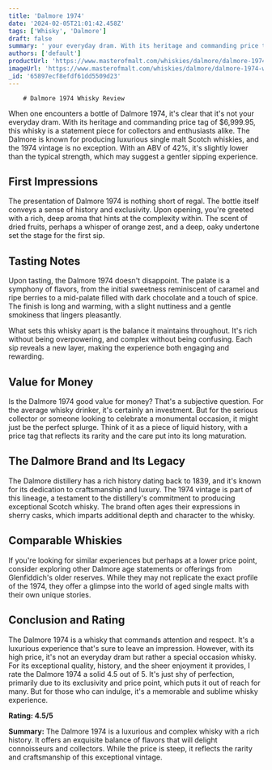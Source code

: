 ```yaml
---
title: 'Dalmore 1974'
date: '2024-02-05T21:01:42.458Z'
tags: ['Whisky', 'Dalmore']
draft: false
summary: ' your everyday dram. With its heritage and commanding price tag of $6,999.95, this whisky is a statement piece for collectors and ...'
authors: ['default']
productUrl: 'https://www.masterofmalt.com/whiskies/dalmore/dalmore-1974-whisky/'
imageUrl: 'https://www.masterofmalt.com/whiskies/dalmore/dalmore-1974-whisky.jpg'
_id: '65897ecf8efdf61dd5509d23'
---
```


        # Dalmore 1974 Whisky Review

When one encounters a bottle of Dalmore 1974, it's clear that it's not your everyday dram. With its heritage and commanding price tag of $6,999.95, this whisky is a statement piece for collectors and enthusiasts alike. The Dalmore is known for producing luxurious single malt Scotch whiskies, and the 1974 vintage is no exception. With an ABV of 42%, it's slightly lower than the typical strength, which may suggest a gentler sipping experience.

## First Impressions

The presentation of Dalmore 1974 is nothing short of regal. The bottle itself conveys a sense of history and exclusivity. Upon opening, you're greeted with a rich, deep aroma that hints at the complexity within. The scent of dried fruits, perhaps a whisper of orange zest, and a deep, oaky undertone set the stage for the first sip.

## Tasting Notes

Upon tasting, the Dalmore 1974 doesn't disappoint. The palate is a symphony of flavors, from the initial sweetness reminiscent of caramel and ripe berries to a mid-palate filled with dark chocolate and a touch of spice. The finish is long and warming, with a slight nuttiness and a gentle smokiness that lingers pleasantly.

What sets this whisky apart is the balance it maintains throughout. It's rich without being overpowering, and complex without being confusing. Each sip reveals a new layer, making the experience both engaging and rewarding.

## Value for Money

Is the Dalmore 1974 good value for money? That's a subjective question. For the average whisky drinker, it's certainly an investment. But for the serious collector or someone looking to celebrate a monumental occasion, it might just be the perfect splurge. Think of it as a piece of liquid history, with a price tag that reflects its rarity and the care put into its long maturation.

## The Dalmore Brand and Its Legacy

The Dalmore distillery has a rich history dating back to 1839, and it's known for its dedication to craftsmanship and luxury. The 1974 vintage is part of this lineage, a testament to the distillery's commitment to producing exceptional Scotch whisky. The brand often ages their expressions in sherry casks, which imparts additional depth and character to the whisky.

## Comparable Whiskies

If you're looking for similar experiences but perhaps at a lower price point, consider exploring other Dalmore age statements or offerings from Glenfiddich's older reserves. While they may not replicate the exact profile of the 1974, they offer a glimpse into the world of aged single malts with their own unique stories.

## Conclusion and Rating

The Dalmore 1974 is a whisky that commands attention and respect. It's a luxurious experience that's sure to leave an impression. However, with its high price, it's not an everyday dram but rather a special occasion whisky. For its exceptional quality, history, and the sheer enjoyment it provides, I rate the Dalmore 1974 a solid 4.5 out of 5. It's just shy of perfection, primarily due to its exclusivity and price point, which puts it out of reach for many. But for those who can indulge, it's a memorable and sublime whisky experience.

**Rating: 4.5/5**

**Summary:** The Dalmore 1974 is a luxurious and complex whisky with a rich history. It offers an exquisite balance of flavors that will delight connoisseurs and collectors. While the price is steep, it reflects the rarity and craftsmanship of this exceptional vintage.
